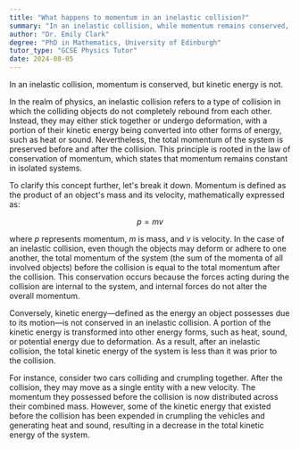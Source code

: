 ```yaml
---
title: "What happens to momentum in an inelastic collision?"
summary: "In an inelastic collision, while momentum remains conserved, kinetic energy is not conserved, leading to a transformation of some kinetic energy into other forms of energy."
author: "Dr. Emily Clark"
degree: "PhD in Mathematics, University of Edinburgh"
tutor_type: "GCSE Physics Tutor"
date: 2024-08-05
---
```


In an inelastic collision, momentum is conserved, but kinetic energy is not.

In the realm of physics, an inelastic collision refers to a type of collision in which the colliding objects do not completely rebound from each other. Instead, they may either stick together or undergo deformation, with a portion of their kinetic energy being converted into other forms of energy, such as heat or sound. Nevertheless, the total momentum of the system is preserved before and after the collision. This principle is rooted in the law of conservation of momentum, which states that momentum remains constant in isolated systems.

To clarify this concept further, let's break it down. Momentum is defined as the product of an object's mass and its velocity, mathematically expressed as:

$$
p = mv
$$

where $p$ represents momentum, $m$ is mass, and $v$ is velocity. In the case of an inelastic collision, even though the objects may deform or adhere to one another, the total momentum of the system (the sum of the momenta of all involved objects) before the collision is equal to the total momentum after the collision. This conservation occurs because the forces acting during the collision are internal to the system, and internal forces do not alter the overall momentum.

Conversely, kinetic energy—defined as the energy an object possesses due to its motion—is not conserved in an inelastic collision. A portion of the kinetic energy is transformed into other energy forms, such as heat, sound, or potential energy due to deformation. As a result, after an inelastic collision, the total kinetic energy of the system is less than it was prior to the collision.

For instance, consider two cars colliding and crumpling together. After the collision, they may move as a single entity with a new velocity. The momentum they possessed before the collision is now distributed across their combined mass. However, some of the kinetic energy that existed before the collision has been expended in crumpling the vehicles and generating heat and sound, resulting in a decrease in the total kinetic energy of the system.
    